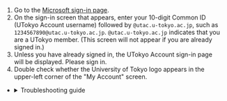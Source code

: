 
1. Go to the [Microsoft sign-in page](https://myaccount.microsoft.com/).
2. On the sign-in screen that appears, enter your 10-digit Common ID (UTokyo Account username) followed by `@utac.u-tokyo.ac.jp`, such as `1234567890@utac.u-tokyo.ac.jp`. `@utac.u-tokyo.ac.jp` indicates that you are a UTokyo member. (This screen will not appear if you are already signed in.)
3. Unless you have already signed in, the UTokyo Account sign-in page will be displayed. Please sign in.
4. Double check whether the University of Tokyo logo appears in the upper-left corner of the "My Account" screen.

- <details>
    <summary>Troubleshooting guide</summary>

    - **You cannot access the sign-in screen from the above link**: This occurs when you are already signed in to Microsoft with another account. Click your account picture in the upper-right corner of the [Office 365 home page](https://www.office.com/) (either a picture you set or the default picture that shows your initials or a human silhouette). Click "Sign out" and access the sign-in page again.
    - **If the message "Verify your phone number" appears**: This may occur when only the 10-digit common ID was entered. Enter it followed by `@utac.u-tokyo.ac.jp`, such as `1234567890@utac.u-tokyo.ac.jp`.
    
    <If cond={props.support}>
    If the issue is still not resolved, please consult the [Technical Support Desk](/en/support/).
    </If>
  </details>
